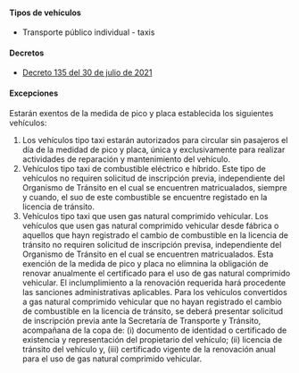 #### Tipos de vehículos

- Transporte público individual - taxis

#### Decretos

- [Decreto 135 del 30 de julio de 2021](/caldas/decreto-135-del-30-de-julio-de-2021.pdf)

#### Excepciones

Estarán exentos de la medida de pico y placa establecida los siguientes vehículos:

1. Los vehículos tipo taxi estarán autorizados para circular sin pasajeros el día de la medidad de pico y placa, única y exclusivamente para realizar actividades de reparación y mantenimiento del vehículo.
2. Vehículos tipo taxi de combustible eléctrico e híbrido. Este tipo de vehículos no requiren solicitud de inscripción previa, independiente del Organismo de Tránsito en el cual se encuentren matricualados, siempre y cuando, el suo de este combustible se encuentre registado en la licencia de tránsito.
3. Vehículos tipo taxi que usen gas natural comprimido vehicular. Los vehículos que usen gas natural comprimido vehicular desde fábrica o aquellos que hayn registrado el cambio de combustible en la licencia de tránsito no requiren solicitud de inscripción previsa, independiente del Organismo de Tránsito en el cual se encuentren matricualados. Esta exención de la medida de pico y placa no elimnina la obligación de renovar anualmente el certificado para el uso de gas natural comprimido vehicular. El inclumplimiento a la renovación requerida hará procedente las sanciones administrativas aplicables. Para los vehículos convertidos a gas natural comprimido vehicular que no hayan registrado el cambio de combustible en la licencia de tránsito, se deberá presentar solicitud de inscripción previa ante la Secretaría de Transporte y Tránsito, acompañana de la copa de: (i) documento de identidad o certificado de existencia y representación del propietario del vehículo; (ii) licencia de tránsito del vehículo y, (iii) certificado vigente de la renovación anual para el uso de gas natural comprimido vehicular.
